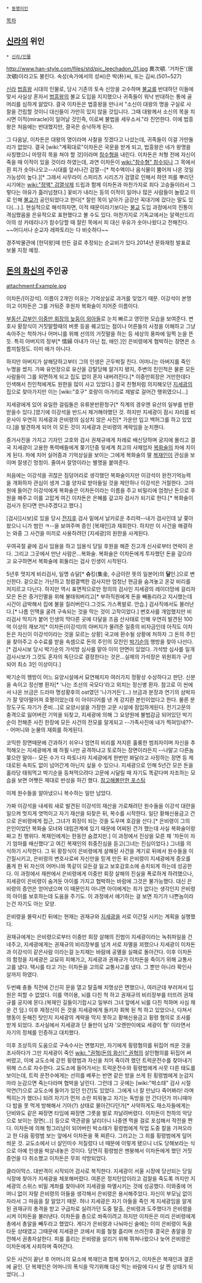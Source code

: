  * [[동명이인]]

[[목차]]
== [[신라]]의 위인 ==
 * [[신라/인물]]

http://www.han-style.com/files/std/pic_leechadon_01.jpg
異次頓. '거차돈'(居次頓)이라고도 불린다. 속성(속가에서의 성씨)은 박(朴)씨, 또는 김씨.(501~527)

[[신라]] [[법흥왕]] 시대의 인물로, 당시 기존의 토속 신앙을 고수하며 [[불교]]를 반대하던 이들에 맞서 사실상 혼자서 [[법흥왕]]의 불교 도입을 지지했으나 귀족들이 워낙 반대하는 통에 골머리를 심하게 앓았다. 결국 이차돈은 법흥왕을 만나서 "소신이 대왕의 명을 구실로 사찰을 건립할 것이니 대신들이 가만히 있지 않을 것입니다. 그때 대왕께서 소신의 목을 치시면 이적(miracle)이 일어날 것인즉, 이로써 불법을 세우소서."라 진언한다. 이에 법흥왕은 처음에는 반대했지만, 결국은 승낙하게 된다.

그 다음날, 이차돈은 대왕의 명이라며 사찰을 짓겠다고 나섰는데, 귀족들이 이걸 가만둘 리가 없었다. 결국 [wiki:"계획대로"이차돈은 국문을 받게 되고, 법흥왕은 네가 왕명을 사칭했으니 마땅히 목을 쳐야 할 것]이라며 [[참수형]]을 내린다. 이차돈은 처형 전에 자신이 죽을 때 이적이 있을 것이라 하였는데, 과연 이차돈이 [[wiki:"참수형" 참수]]되니 그 목에서 흰 피가 솟아나오고--시대를 앞서나간 검열--[* 척수액이나 음식물이 뿜어져 나온 것일 가능성이 높다.][* 그래서 사무라이 스피리츠 시리즈가 검열로 인해서 하얀 피를 뿌리던 시기에는 [[wiki:"정액" 검열삭제]] 드립과 함께 이차돈과 마찬가지로 죄다 고승들이라서 그렇다는 야유가 흘러넘쳤다.] 꽃비가 내리는 등의 이적이 일어나 많은 사람들이 놀랐고 이로 인해 [[불교]]가 공인되었다고 한다[* 잘린 목이 날아가 금강산 꼭대기에 갔다는 말도 있다(...).]. 현실적으로 해석하자면, 이적 때문이라기보다는 [[불교]] 도입 과정에서의 진통이 격심했음을 은유적으로 표현했다고 볼 수도 있다. 마찬가지로 기독교에서는 알렉산드리아의 성 카테리나가 참수당할 때 잘린 목에서 피 대신 우유가 솟아나왔다고 전해진다. ~~어디서나 순교자 레파토리는 다 비슷하다~~

경주박물관에 [헌덕왕]때 만든 걸로 추정되는 순교비가 있다.2014년 문화재청 발표로 보물 지정 예정.
== [[돈의 화신]]의 주인공 == 

attachment:Example.jpg



이차돈/[이강석]. 이름이 2개인 이유는 기억상실로 과거를 잊었기 때문. 이강석이 본명이고 이차돈은 그를 거둬준 후원자 복화술이 지어준 이름이다.

[http://ojsfile.ohmynews.com/STD_IMG_FILE/2013/0414/IE001568471_STD.jpg 부동산 갑부인 이중만 회장의 늦둥이 외아들]로 눈치 빠르고 영민한 모습을 보여준다.
변호사 황장식이 거짓말할때의 버릇 등을 꿰고있는 점이나 어른들의 사정을 이해하고 그냥 속아주는 척하거나 어머니를 위해 선의의 거짓말을 하는 등 세상의 풍파에 일찍 눈을 뜬듯. 특히 아버지의 정부[* 情婦 아내가 아닌 첩, 애인.]인 은비령에게 협박하는 장면은 소름끼칠정도. 이미 애가 아니다.

하지만 아버지가 살해당하고부터 그의 인생은 곤두박질 친다. 어머니는 아버지를 죽인 누명을 썼지. 가짜 유언장으로 유산을 강탈당해 알거지 됐지, 주변의 친인척은 물론 모든 사람들이 그를 외면하게 되고 집도 없이 혼자 내버려진다.[* 이중만회장은 거만한데다 인색해서 친인척에게도 원한을 많이 사고 있었다.]
결국 친형처럼 의지해오던 [[지세광]]의 집으로 찾아가지만 이는 [wiki:"호구" 호랑이 아가리로 제발로 걸어간 행위였으니...]

지세광에게 있어 유일한 걸림돌은 유류분반환청구[* 직계의 경우엔 유산의 일부를 반환받을수 있다.]였기에 이강석을 반드시 제거해야했던 것.
하지만 지세광이 잠시 자리를 비운사이 우연히 지세광과 은비령의 심상치 않은 사진[* 가운만 입고 백허그를 하고 있었다.]을 발견하게 되어 이 모든 것이 지세광과 은비령의 계략임을 눈치챈다.

증거사진을 가지고 기자인 고호와 검사 권재규에게 차례로 배신당하며 궁지에 몰리고 결국 지세광이 고용한 폭력배들에게 쫒기던중 뒷세계 최고의 사채업자 [[복화술]]의 차에 치이게 된다. 차에 치어 실어증과 기억상실을 보이는 그에게 복화술의 딸 [[복재인]]이 관심을 보이며 잘생긴 멍청이. 줄여서 잘멍이라는 별명을 붙여준다.

처음에는 이강석을 귀찮은 짐덩어리로 생각했던 복화술이지만 이강석이 완전기억능력을 개화하자 관심이 생겨 그를 양자로 받아들일 것을 제안하나 이강석은 거절한다. 고아원에 들어간 이강석에게 복화술은 이차돈이라는 이름을 주고 비밀리에 엄청난 돈으로 후원을 해주고 이를 고맙게 여긴 이차돈은 은혜를 갚고자 검사가 되기로 한다.[* 복화술이 검사가 된다면 만나주겠다고 했다.]

[검사]]시보]로 있을 당시 [[전지후]] 검사 밑에서 날카로운 추리력--내가 검사인데 날 쫒아왔으니 니가 범인 ㅋ--을 보여주며 증인 [복재인]과 재회한다. 하지만 이 사건을 해결하는 와중 그 사건을 미끼로 사용하려던 [지세광]의 원한을 사게된다.

우여곡절 끝에 검사 임용을 하고 임용식 당일 후원을 해준 진고개 신사로부터 연락이 온다. 그리고 그곳에서 만난 사람은...복화술. 복화술은 이차돈에게 투자했던 돈을 갚으라고 요구하면서 복화술에 휘둘리는 검사 인생이 시작된다.

5년후 멋지게 비리검사, 일명 슈달[* '''슈'''킹(集金, 수금이란 뜻의 일본어)의 '''달'''인.]으로 변신한다. 겉으로는 가난하고 청렴결백한 검사지만 엄청난 현금을 숨겨놓고 온갖 비리를 저지르고 다닌다. 하지만 역시 표면적으로만 정의의 검사인 지세광의 레이더망에 걸리자 모은 돈은 증거인멸을 위해 불태워버리고[* 부하직원에게 돈을 빼돌리라고 지시했는데 시간이 급박해서 집에 불을 질러버린다.그것도 가스폭발로. 안습.] 검사직에서도 물러난다.[* 나름 인맥을 굴려 구속되는 것을 막는 것이 고작이었다.]
변호사를 개업했지만 비리검사 딱지가 붙어 인생의 막다른 곳에 다달을 즈음 산사태로 인해 우연히 발견된 100억 이상의 재보가[* 이차돈(이강석)의 아버지가 물려준 일종의 비자금인데 아직도 이차돈은 자신이 이강석이라는 것을 모르는 상황] 국고에 환수될 상황에 처하자 그 돈의 주인을 찾아주고 수수료를 받을 속셈으로 돈의 주인의 모친인 [[박기순]]의 행방을 찾아 나선다.[* 검사시보 당시 박기순의 가석방 심사를 맡아 이미 안면이 있었다. 가석방 심사를 일개 검사시보가 그것도 혼자의 독단으로 결정한다는 것은...실제의 가석장은 위원회가 구성되어 최소 3인 이상이다.]

박기순의 행방이 어느 요양시설에서 묘연해지자 여러가지 정황상 수상하다고 판단. 신분을 속이고 정신병 환자[* '나는 조선의 국모다'라고 외치는 정신병 환자. 참고로 이 씬에서 나온 브금은 드라마 명성황후의 ost였던 '나가거든'(...) 브금과 분장과 연기의 삼박자가 잘 맞아떨어져 호평이었는데 이 아이디어를 낸 게 강지환 본인이었다고 한다. 물론 분장도구도 자기가 준비...]로 요양시설을 가장한 고문 시설에 잠입하게된다. 전기고문의 충격으로 잃어버린 기억을 되찾고, 지세광에 의해 그 요양원에 불법감금 되어있던 박기순이 전해준 사진 한장에 모든 사건의 전모를 알게되고 --가족사진에 내가 찍혀잉네??-- 어머니와 눈물의 재회를 하게된다. 

코믹한 장면때문에 간과하기 쉬우나 엄연히 비리를 저지른 훌륭한 범죄자이며 자신을 추적해오는 지세광에게 왜 하필 나만 공격하냐고 토로하는 장면이라든지 --나말고 다른놈 쫒으란 말야-- 모든 수가 다 파토나자 지세광에게 한번만 봐달라고 사정하는 장면 등 제대로된 속죄도 없이 넘어간게 아닌지 싶을 수 있으나. 지세광으로 인해 5년간 모은 돈을 홀라당 태워먹고 박기순을 등쳐먹으려다 고문에 시달릴 때 자기도 똑같다며 자조하는 모습을 보면 어쨋든 제대로 반성을 하긴 했다. [http://blog.daum.net/_blog/BlogTypeView.do?blogid=0ZZ3L&articleno=154&categoryId=14&regdt=20130322103413 참고해볼만한 포스팅]

이제 원수들을 알아냈으니 복수하는 일만 남았다.

가짜 이강석을 내세워 새로 발견된 이강석의 재산을 가로채려던 원수들을 이강석 대란을 일으켜 멋지게 엿먹이고 자기 재산을 되찾은 뒤, 복수를 시작한다. 일단 황해신용금고 건으로 은비령에게 접근, 그녀가 회장이 되는 것을 도우며 호감을 산다.[* 은비령이 그의 은인이었던 복화술 모녀와 대립관계에 있기 때문에 어찌된 건가 했는데 사실 복화술이랑 짜고 친 행위다. 복재인에게는 한동안 숨겼지만.] 이 과정에서 진상을 모른 채 '차돈이 자기 엄마를 배신했다'고 여긴 복재인의 취중진심을 듣고(그녀는 진심이었다.) 그녀를 의식하기 시작한다. 
그 뒤 황장식이 은비령에게 살해된 사건을 계기로 뒤에서 원수들을 이간질시키고, 은비령의 변호사로써 자신만을 믿게 만든 뒤 은비령이 지세광에게 증오를 품게 한 뒤 자신의 어머니와 똑같이 모든걸 잃고 보호감호소에 송치되게 하는데 성공한다. 이 과정에서 재판에서 은비령에게 이중만 회장 살해의 진실을 폭로하게 하려했으나, 지세광이 은비령이 숨겨둔 아이를 가지고 협박하는 바람에 그것은 불가능했다. 대신 은비령의 증언은 얻어냈으며 이 때문인지 아니면 아이에게는 죄가 없다는 생각인지 은비령의 아이를 보호하는데 도움을 주기도. 이 과정에서 얘기하는 걸 보면 자기가 나쁜놈이라는건 자기도 아는 모양.

은비령을 몰락시킨 뒤에는 현재는 권재규와 [[지세광]]을 서로 이간질 시키는 계획을 실행했다.

권재규에게는 은비령으로부터 이중만 회장 살해의 진범이 지세광이라는 녹취파일을 건네주고, 지세광에게는 권재규의 비리장부를 넘겨 서로 자멸을 꾀했으나 지세광이 이차돈과 이강석이 같은사람 이라는걸 눈치채는 바람에 공멸을 실패로 돌아간다. 이후 이차돈의 함정을 지세광은 교묘히 피해가고, 지세광과 권재규가 이차돈을 죽이기 위해 교통사고를 냈다. 택시를 타고 가는 이차돈을 고의로 교통사고를 냈다. 그 뿐만 아니라 확인사살까지 하였다.

두번째 충돌 직전에 간신히 문을 열고 탈출해 치명상은 면했으나, 여러군데 부러져서 입원은 피할 수 없었다. 이를 역이용, 뇌를 다친 척 하고 권재규의 비리장부를 터뜨려 권재규를 궁지에 몬다.(복재인 길들이기랍시고 일부러 그녀 앞에서 뇌를 다친 척하며 사심 채운 건 덤.) 이후 제정신이 든 것을 지세광에게 들키자 회복 된 척 하고 있었으나, 다쳐서 행동이 둔해진 탓인지 지세광의 계략을 막지 못하고 황해신용금고 횡령 혐의로 조사를 받게 되었다. 조사실에서 지세광과 단 둘만이 남자 '오랜만이에요 세광이 형' 이라면서 자기의 정체를 인증하고 대치했다.

이후 조상득의 도움으로 구속수사는 면했지만, 자기에게 횡령혐의를 뒤집어 씌운 것을 조사하다가 그만 지세광이 죽인 [[wiki: "권혁(돈의 화신)" 권혁]]의 살인혐의를 뒤집어 써 버렸고, 이에 교도소에 갇힌 횡령범과 자신을 치어 죽이려 했던 트럭운전수를 찾아내기 위해 스스로 자수한다.
교도소에 들어가서는 트럭운전수와 횡령법에게 사뭇 다른 태도를 보이는데, 트럭 운전수에게는 선의를 베푸는 반면 같은 방을 쓰게 된 횡령범에게 눈감지 마라 눈감으면 죽는다라며 협박을 날린다. 그런데 그 곳에는 [wiki:"박소태" 검사 시절 악연(?)으로 교도소에 들어가 있던 인간]도 있었다. 그에게 너 잘 만났다 죽어봐라! 라며 찍히는가 했더니 되려 자기가 먼저 소란 피워놓고 자기는 독방을 안 간다던가 끼니때마다 밥을 못 먹게 방해해서 기아(?) 상태로 몰아간다던가[* 사악하게도 재소자들에게는 단비와도 같은 짜장면 타임에 짜장면 그릇을 발로 차날려버렸다. 이차돈이 천하의 악당으로 보이는 장면(...)]  등으로 역관광을 날리더니 나중엔 먹을 걸로 포섭해서 작전을 짠다. 이차돈에 의해 헝그리남이 되어버린 박소태가 횡령범에게 작업 도중 칼을 가져오라고 한 다음 횡령범 보는 앞에서 이차돈을 푹 찌른다. 그러고는 그 죄를 횡령범에게 덮어씌운 것. 교도소에서 너 살인미수 저질렀다 너 때문에 이렇게 됐으니 너도 당해보라는 식으로 아예 인생을 박살내놓은 것이다. 당연히 횡령범은 멘붕해서 이차돈에게 했던 거짓증언을 다 취소했고 이차돈은 무죄 석방되었다.

클라이막스. 대반격이 시작되어 검사로 복직한다. 지세광이 서울 시장에 당선되는 당일 식장에 찾아가 지세광을 체포해버렸다. 여론은 정치탄압이라고 검찰을 죽도록 까지만 지세광의 스위스 비밀 계좌를 찾아내어 지세광을 파멸시키는 것에 성공했다. 이와중에 어머니 없이 자랄 은비령의 아들을 생각해서 은비령은 용서해주었다. 자신이 부모님 없이 자라서 그 마음을 잘 알았기 때문.
허나 지세광은 자기 아들을 죽인 게 지세광임을 알게 된 권재규의 총격을 받고 구급차로 실려가던 도중 탈출, 은비령과 도주했다가 은비령을 시켜 이차돈을 불러낸다. 이차돈을 총으로 쏴죽이려고 하지만 이차돈은 미리 은비령에게 총에서 총알을 빼두라고 했었다. 게다가 은비령과 나눠마신 술에는 이미 은비령이 독을 타둔 상태였고 그때문에 지세광은 코에서 피를 철철 흘리며 쓰러진후 결국은 총알을 장전해서 권총자살한다. 피를 흘리는 은비령을 살리기 위해 뛰쳐나왔으나 늦어 은비령은 이차돈에게 사죄하며 죽어간다.

모든 사건이 끝난 후 어머니의 묘소에 복재인과 함께 찾아가고, 이차돈은 복재인과 결혼에 골인. 단 복재인은 어머니의 폭식을 막기위해 대신 먹는 바람에 다시 살 찐 상태가 되었다(...)
